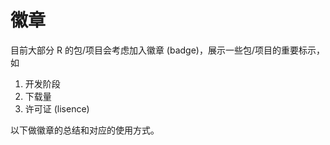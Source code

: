 # 徽章 {#badges}

目前大部分 R 的包/项目会考虑加入徽章 (badge)，展示一些包/项目的重要标示，如

1. 开发阶段
1. 下载量
1. 许可证 (lisence)

以下做徽章的总结和对应的使用方式。


